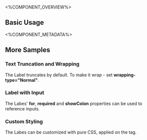 
<%COMPONENT_OVERVIEW%>

## Basic Usage
<Basic />

<%COMPONENT_METADATA%>

## More Samples

### Text Truncation and Wrapping
The Label truncates by default. To make it wrap - set <b>wrapping-type="Normal"</b>.

<TextWrapping />

### Label with Input
The Labes' <b>for</b>, <b>required</b> and <b>showColon</b> properties can be used to reference inputs.

<UsageWithInputs />

### Custom Styling
The Labes can be customized with pure CSS, applied on the tag.

<CustomStyling />